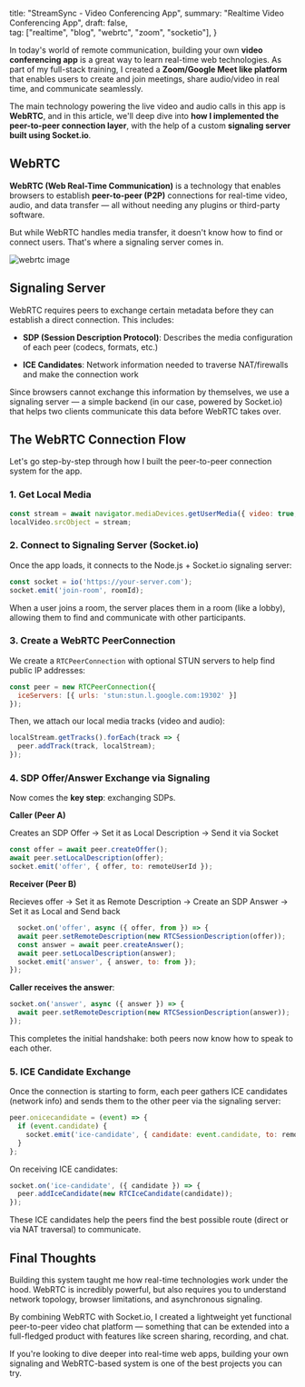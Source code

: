   title: "StreamSync - Video Conferencing App",
  summary: "Realtime Video Conferencing App",
  draft: false,  
  tag: ["realtime", "blog", "webrtc", "zoom", "socketio"],
}


In today's world of remote communication, building your own **video conferencing app** is a great way to learn real-time web technologies. As part of my full-stack training, I created a **Zoom/Google Meet like platform** that enables users to create and join meetings, share audio/video in real time, and communicate seamlessly.

The main technology powering the live video and audio calls in this app is **WebRTC**, and in this article, we'll deep dive into **how I implemented the peer-to-peer connection layer**, with the help of a custom **signaling server built using Socket.io**.


## WebRTC

**WebRTC (Web Real-Time Communication)** is a technology that enables browsers to establish **peer-to-peer (P2P)** connections for real-time video, audio, and data transfer — all without needing any plugins or third-party software.

But while WebRTC handles media transfer, it doesn't know how to find or connect users. That's where a signaling server comes in.

![webrtc image](/projects/streamsync/image.webp)

## Signaling Server

WebRTC requires peers to exchange certain metadata before they can establish a direct connection. This includes:

  - **SDP (Session Description Protocol)**: Describes the media configuration of each peer (codecs, formats, etc.)

  - **ICE Candidates**: Network information needed to traverse NAT/firewalls and make the connection work

Since browsers cannot exchange this information by themselves, we use a signaling server — a simple backend (in our case, powered by Socket.io) that helps two clients communicate this data before WebRTC takes over.

## The WebRTC Connection Flow

Let's go step-by-step through how I built the peer-to-peer connection system for the app.

### 1. Get Local Media 

```js
const stream = await navigator.mediaDevices.getUserMedia({ video: true, audio: true });
localVideo.srcObject = stream;
```

### 2. Connect to Signaling Server (Socket.io)

Once the app loads, it connects to the Node.js + Socket.io signaling server:
```js
const socket = io('https://your-server.com');
socket.emit('join-room', roomId);
```
When a user joins a room, the server places them in a room (like a lobby), allowing them to find and communicate with other participants.

### 3. Create a WebRTC PeerConnection

We create a `RTCPeerConnection` with optional STUN servers to help find public IP addresses:

```js 
const peer = new RTCPeerConnection({
  iceServers: [{ urls: 'stun:stun.l.google.com:19302' }]
});
```
Then, we attach our local media tracks (video and audio):
```js 
localStream.getTracks().forEach(track => {
  peer.addTrack(track, localStream);
});
```

### 4. SDP Offer/Answer Exchange via Signaling

Now comes the **key step**: exchanging SDPs.

**Caller (Peer A)**

  Creates an SDP Offer -> Set it as Local Description -> Send it via Socket

```js 
const offer = await peer.createOffer();
await peer.setLocalDescription(offer);
socket.emit('offer', { offer, to: remoteUserId });
```

**Receiver (Peer B)**

  Recieves offer -> Set it as Remote Description -> Create an SDP Answer -> Set it as Local and Send back

  ```js 
    socket.on('offer', async ({ offer, from }) => {
    await peer.setRemoteDescription(new RTCSessionDescription(offer));
    const answer = await peer.createAnswer();
    await peer.setLocalDescription(answer);
    socket.emit('answer', { answer, to: from });
  });
  ```

**Caller receives the answer**:

```js 
socket.on('answer', async ({ answer }) => {
  await peer.setRemoteDescription(new RTCSessionDescription(answer));
});
```

This completes the initial handshake: both peers now know how to speak to each other.


### 5. ICE Candidate Exchange

Once the connection is starting to form, each peer gathers ICE candidates (network info) and sends them to the other peer via the signaling server:

```js 
peer.onicecandidate = (event) => {
  if (event.candidate) {
    socket.emit('ice-candidate', { candidate: event.candidate, to: remoteUserId });
  }
};
```

On receiving ICE candidates:
```js 
socket.on('ice-candidate', ({ candidate }) => {
  peer.addIceCandidate(new RTCIceCandidate(candidate));
});
```

These ICE candidates help the peers find the best possible route (direct or via NAT traversal) to communicate.


## Final Thoughts

Building this system taught me how real-time technologies work under the hood. WebRTC is incredibly powerful, but also requires you to understand network topology, browser limitations, and asynchronous signaling.

By combining WebRTC with Socket.io, I created a lightweight yet functional peer-to-peer video chat platform — something that can be extended into a full-fledged product with features like screen sharing, recording, and chat.

If you're looking to dive deeper into real-time web apps, building your own signaling and WebRTC-based system is one of the best projects you can try.